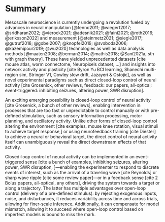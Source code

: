 # Summary {.unnumbered}

Mesoscale neuroscience is currently undergoing a revolution fueled by advances in neural manipulation [@fenno2011; @wiegert2017; @sridharan2022; @vierock2021; @adesnik2021; @faini2021; @roth2016; @eriksson2022] and measurement [@steinmetz2021; @siegle2017; @gutruf2018; @gobel2007; @knopfel2019; @svoboda2006; @kazemipour2019; @wu2020] technologies as well as data analysis methods [@maaten2008; @berman2014; @mathis2018; @Sani2021a, sth with graph theory]. These have yielded unprecedented datasets [cite mouse atlas, worm connectome, Neuropixels dataset, …] and insights into network activity and plasticity [cite Byron Yu BCI learning, Shanechi multi-region sim, Stringer V1, Cowley slow drift, Jazayeri & Ostojic], as well as novel experimental paradigms such as direct closed-loop control of neural activity [cite Grosenick, other reviews, feedback: our papers, all-optical; event-triggered: inhibiting seizures, altering power, SWR disruption]. 


An exciting emerging possibility is closed-loop control of neural activity [cite Grosenick, a bunch of other reviews], enabling intervention in processes that are too fast or unpredictable to control manually or with pre-defined stimulation, such as sensory information processing, motor planning, and oscillatory activity. Unlike other forms of closed-loop control altering the environment [cite examples, mouse knee rotation, visual stimuli to achieve target response,] or using neurofeedback training [cite Diester] to achieve a neural or behavioral target, the direct control of neural activity itself can unambiguously reveal the direct downstream effects of that activity.

Closed-loop control of neural activity can be implemented in an event-triggered sense [cite a bunch of examples, inhibiting seizures, altering power, SWR disruption, ]—enabling the experimenter to respond to discrete events of interest, such as the arrival of a traveling wave [cite Reynolds] or sharp wave ripple [cite some review paper]—or in a feedback sense [cite 2 Bolus papers, all-optical, any others], driving the system towards a target or along a trajectory. The latter has multiple advantages over open-loop control (delivery of a pre-defined stimulus): by rejecting exogenous inputs, noise, and disturbances, it reduces variability across time and across trials, allowing for finer-scale inference. Additionally, it can compensate for model mismatch, allowing it to succeed where open-loop control based on imperfect models is bound to miss the mark.
